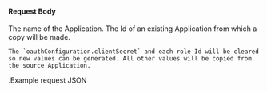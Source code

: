 
#### Request Body

<APIBlock>
  <APIField name="application.name" type="String" required>
    The name of the Application.
  </APIField>
  <APIField name="sourceApplicationId" type="UUID" required>
    The Id of an existing Application from which a copy will be made.

    The `oauthConfiguration.clientSecret` and each role Id will be cleared so new values can be generated. All other values will be copied from the source Application.
  </APIField>
</APIBlock>

.Example request JSON
<JSON src="applications/copy-request.json" />
